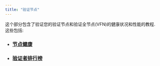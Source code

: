 ```yaml
---
title: "验证节点"
---
```


这个部分包含了验证您的验证节点和验证全节点(VFN)的健康状况和性能的教程.这些包括:

- ### [节点健康](/zh/network/nodes/validator-node/verify-nodes/node-liveness-criteria)
- ### [验证者排行榜](/zh/network/nodes/validator-node/verify-nodes/leaderboard-metrics)
